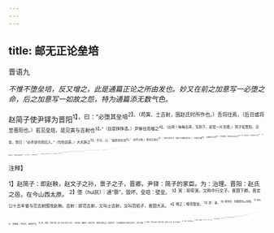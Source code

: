 ```yaml
---
---
---
```

title: 邮无正论垒培
---



晋语九

*不惟不堕垒培，反又增之，此是通篇正论之所由发也。妙又在前之加意写一必堕之命，后之加意写一如故之怨，特为通篇添无数气色。*

赵简子使尹铎为晋阳<sup>1】，曰：“必堕其垒培<sup>2】。（苟寅、士吉射，围赵氏时所作也。）吾将往焉，（后日或将至晋阳也。）若见垒培，是见寅与吉射也<sup>3】。”（自是铮铮语。）尹锋往而增之<sup>4】。（出奇！每每出奇，写到下，却是一片至理。）简子如晋阳，见垒，怒曰：“必杀铎也而后入。”（句色劲甚。）大夫辞之<sup>5】，不可，曰：“是昭余仇也<sup>6】。”（必杀之故。）邮无正进曰<sup>7】：“昔先主文子（简子之祖赵武也。）少衅于难<sup>8】，从姬氏于公宫<sup>9】，（已成幽微。）有孝德以出在公族<sup>20】，（孝，德之基也。）有恭德以升在位<sup>11】，（公，德之成也。）有武德以羞为正卿<sup>17】，（武，德之用也。）有温德以成其名誉<sup>13】，（温，德之藏也。四德，有次序，有分寸。）失赵氏之典刑<sup>14】，而去其师保<sup>15】，（其先。）基于其身<sup>16】，以克复其所<sup>7】。（其身。基，始也。“其身”，文子身也。克复“典刑”、“师保”，为其所也。）及景子长于公宫<sup>18】，（文子子，简子父赵成，从王母在官。）未及教训（句。）而嗣立矣，（旬。“矣”字，写出不幸意。）亦能纂修其身以受先业<sup>19】，无谤于国，（上言名誉，此言无谤，德成固惟，人言是凛凛。）顺德以学子<sup>20】，择言以教子，择师保以相子（三“子”字，正指简子。）今吾子嗣位<sup>20】，有文之典刑<sup>2】，（一。）有景之教训<sup>2】，（二。）重之以师保，（三。）加之以父兄，（四。）子皆疏之，以及此难。（荀、士垒培之难。）夫尹铎曰：“思乐而喜，思难而惧，人之道也。（至理妙言。）委土可以为师保<sup>2】，（奇句，奇字。“委土”，吉委弃之土也。）吾何为不增？（至理妙言。“何为不”，妙，妙！）是以修之，庶曰可以鉴而鸠赵宗乎<sup>5】！（叠叠，代尹铎说出。）若罚之，是罚善也。（句色劲甚。）罚善必赏恶。（句色劲甚。）臣何望矣！”（句色劲甚。）简子说<sup>3】，曰：“微子＠，吾几不为人矣！”（无语不作铮铮声。）以免难之赏赏尹铎<sup>20】，（军赏也，引例而赏也。）初伯乐（无正字。）与尹铎有怨<sup>2】，（下又奇，此先为下注一句，不在叙事例。）以其赏如伯乐氏<sup>20】，曰：“子免吾死，敢不归禄3。”（禄，所得赏也，亦必然之情。）辞曰：“吾为主图，非为子也。（妙，妙！奇怪甚！却是一片至理。）怨若怨焉<sup>3】。”（添写四字，出色。）

<sup>注释】

<sup>1】赵简子：即赵鞅，赵文子之孙，景子之子，晋卿。尹铎：简子的家臣。为：治理。晋阳：赵氏之邑，在今山西太原。
<sup>2】堕（huī灰）：通“隳”，毁坏。垒培：壁垒。
<sup>3】寅：即荀寅，又称中行文子，晋国下卿。晋定公十五年曾与范吉射围攻赵鞅。吉射：即范吉射，又叫士吉射，又叫范昭子，晋国大夫。
<sup>4】增之；增高壁垒。
<sup>5】辞：请。
<sup>6】昭余仇：明我怨仇以辱我。
<sup>7】邮无正：即邮良，字伯乐，晋国大夫。
<sup>8】衅：犹离。少衅于难：据《左传·成公八年》，赵庄姬，谮赵同、赵括为乱，晋景公族灭之。赵武年少，从庄姬畜养于晋景公宫中，才免于难。
<sup>9】姬氏：即赵庄姬，赵朔之妻，晋成公之女。其子为赵武。
<sup>10】公族：指公族大夫。
<sup>11】在位：指卿位。
<sup>12】羞：进。正卿：上舞。
<sup>13】温德：温和的品性。
<sup>14】典刑：常法。
<sup>15】师保：古代担任教导贵族子弟职务的官。
<sup>16】基：始。
<sup>17】克复：收复。
<sup>18】景子：即赵成，赵武之子，赵简子之父。
<sup>19】纂：继承。先业：祖先的功业。
<sup>20】学子：教子。
<sup>21】吾子：指赵简子。
<sup>22】文：即赵文子，简子的祖父。
<sup>23】景：即景子，简子的父亲。
<sup>24】委土：即垒璧。这句意为见到垒璧可以想起苟寅、士吉射的围攻，已引起戒惧，足可当师保。
<sup>25】鉴：借鉴。鸠：安。
<sup>26】说：悦。
<sup>27】微：无。
<sup>28】免难之赏：指军赏。
<sup>29】伯乐：即邮无正的字。
<sup>30】如：之。
<sup>31】禄：指所得的赏赐。
<sup>32】怨若怨：怨自如故。若：如。